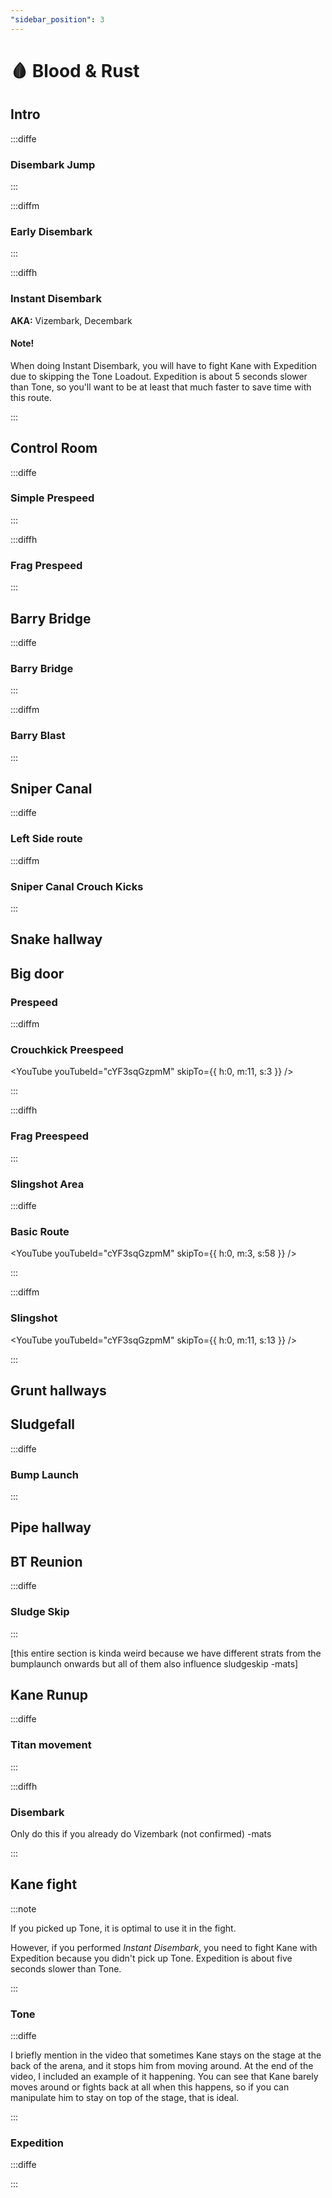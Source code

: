 ```yaml
---
"sidebar_position": 3
---
```



# 🩸 Blood & Rust

## Intro

:::diffe

### Disembark Jump

<YouTube youTubeId="awwGNJEkU_o"/>

:::

:::diffm

### Early Disembark

<YouTube youTubeId="Kkz2RaXrDOU"/>

:::

:::diffh

### Instant Disembark
**AKA:** Vizembark, Decembark
<YouTube youTubeId="ycgXzdBuP1o" />

#### Note!

When doing Instant Disembark, you will have to fight Kane with Expedition due to skipping the Tone Loadout. Expedition is about 5 seconds slower than Tone, so you'll want to be at least that much faster to save time with this route.

:::





## Control Room

:::diffe

### Simple Prespeed

<YouTube youTubeId="U1m-qm0FDdk" />

:::

:::diffh

### Frag Prespeed

:::

## Barry Bridge

:::diffe

### Barry Bridge

<YouTube youTubeId="ZQ0XegVAt8k" />

:::

:::diffm

### Barry Blast

<YouTube youTubeId="EJFt8UbAdfA" />

:::

## Sniper Canal

:::diffe

### Left Side route

<YouTube youTubeId="96kcZEHf9ls" />

:::diffm

### Sniper Canal Crouch Kicks

<YouTube youTubeId="LcZiwkyoGZ0" />

:::

## Snake hallway

## Big door

### Prespeed

:::diffm

### Crouchkick Preespeed

<YouTube youTubeId="cYF3sqGzpmM" skipTo={{ h:0, m:11, s:3 }} />

:::

:::diffh

### Frag Preespeed

:::

<!--- Please find a better name for this -->
### Slingshot Area 

:::diffe

### Basic Route

<YouTube youTubeId="cYF3sqGzpmM" skipTo={{ h:0, m:3, s:58 }} />

::: 

:::diffm

### Slingshot

<YouTube youTubeId="cYF3sqGzpmM" skipTo={{ h:0, m:11, s:13 }} />

::: 


## Grunt hallways


## Sludgefall

:::diffe

### Bump Launch

:::

## Pipe hallway

## BT Reunion

:::diffe

### Sludge Skip

:::

[this entire section is kinda weird because we have different strats from the bumplaunch onwards but all of them also influence sludgeskip -mats]

## Kane Runup

:::diffe

### Titan movement

<YouTube youTubeId="s3vMqJvku0I" />

:::

:::diffh

### Disembark


Only do this if you already do Vizembark (not confirmed) -mats

:::


## Kane fight

:::note

If you picked up Tone, it is optimal to use it in the fight. 

However, if you performed *Instant Disembark*, you need to fight Kane with Expedition because you didn't pick up Tone. Expedition is about five seconds slower than Tone.

:::

### Tone

:::diffe

<YouTube youTubeId="BbVOCwiXzlw" />

I briefly mention in the video that sometimes Kane stays on the stage at the back of the arena, and it stops him from moving around. At the end of the video, I included an example of it happening. You can see that Kane barely moves around or fights back at all when this happens, so if you can manipulate him to stay on top of the stage, that is ideal. 

:::

### Expedition

:::diffe



:::
